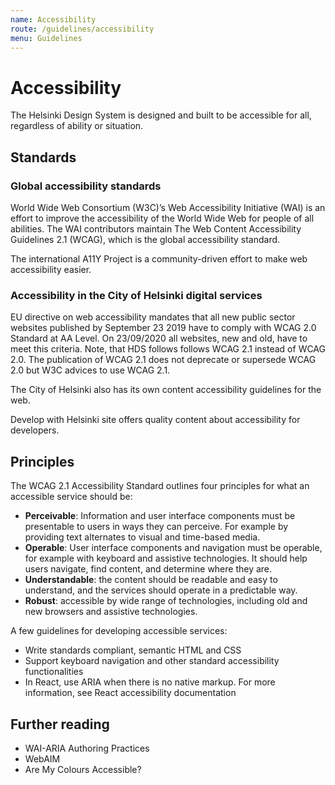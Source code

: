 ```yaml
---
name: Accessibility
route: /guidelines/accessibility
menu: Guidelines
---
```



# Accessibility

<LargeParagraph>The Helsinki Design System is designed and built to be accessible for all, regardless of ability or situation.</LargeParagraph>


## Standards
### Global accessibility standards
<p>World Wide Web Consortium (W3C)’s <Link href="https://www.w3.org/WAI/" external>Web Accessibility Initiative (WAI)</Link> is an effort to improve the accessibility of the World Wide Web for people of all abilities.
The WAI contributors maintain <Link href="https://www.w3.org/TR/WCAG21/" external>The Web Content Accessibility Guidelines 2.1 (WCAG)</Link>, which is the global accessibility standard.</p>

<p><Link href="https://a11yproject.com/" external>The international A11Y Project</Link> is a community-driven effort to make web accessibility easier.</p>


### Accessibility in the City of Helsinki digital services
<p><Link href="https://eur-lex.europa.eu/eli/dir/2016/2102/oj" external>EU directive on web accessibility</Link> mandates that all new public sector websites published by September 23 2019 have to comply with <Link href="https://www.w3.org/TR/WCAG20/#conformance" external>WCAG 2.0 Standard at AA Level</Link>. On 23/09/2020 all websites, new and old, have to meet this criteria. Note, that HDS follows follows WCAG 2.1 instead of WCAG 2.0. The publication of WCAG 2.1 does not deprecate or supersede WCAG 2.0 but W3C advices to use WCAG 2.1.</p> 

<p>The City of Helsinki also has its own <Link href="https://www.hel.fi/static/liitteet/kanslia/TPR/opas_saavutettavaan_sisaltoon_EN.pdf" external>content accessibility guidelines</Link> for the web.</p>

<p><Link href="https://dev.hel.fi/accessibility" external>Develop with Helsinki</Link> site offers quality content about accessibility for developers.</p>


## Principles
<p>The WCAG 2.1 Accessibility Standard outlines <Link href="https://www.w3.org/WAI/WCAG21/Understanding/intro#understanding-the-four-principles-of-accessibility" external>four principles</Link> for what an accessible service should be:</p>

- **Perceivable**: Information and user interface components must be presentable to users in ways they can perceive. For example by providing text alternates to visual and time-based media.
- **Operable**: User interface components and navigation must be operable, for example with keyboard and assistive technologies. It should help users navigate, find content, and determine where they are.
- **Understandable**: the content should be readable and easy to understand, and the services should operate in a predictable way.
- **Robust**: accessible by wide range of technologies, including old and new browsers and assistive technologies.

A few guidelines for developing accessible services:
- Write standards compliant, semantic HTML and CSS
- Support keyboard navigation and other standard accessibility functionalities
- In React, use ARIA when there is no native markup. For more information, see <Link href="https://reactjs.org/docs/accessibility.html" external>React accessibility documentation</Link>


## Further reading
- <Link href="https://www.w3.org/TR/wai-aria-practices-1.1/" external>WAI-ARIA Authoring Practices</Link>
- <Link href="https://webaim.org/" external>WebAIM</Link>
- <Link href="https://www.aremycoloursaccessible.com/" external>Are My Colours Accessible?</Link>
